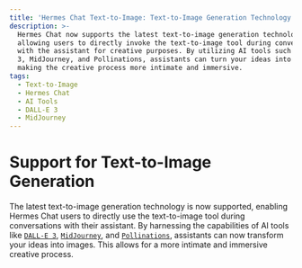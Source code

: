 ```yaml
---
title: 'Hermes Chat Text-to-Image: Text-to-Image Generation Technology'
description: >-
  Hermes Chat now supports the latest text-to-image generation technology,
  allowing users to directly invoke the text-to-image tool during conversations
  with the assistant for creative purposes. By utilizing AI tools such as DALL-E
  3, MidJourney, and Pollinations, assistants can turn your ideas into images,
  making the creative process more intimate and immersive.
tags:
  - Text-to-Image
  - Hermes Chat
  - AI Tools
  - DALL-E 3
  - MidJourney
---
```


# Support for Text-to-Image Generation

The latest text-to-image generation technology is now supported, enabling Hermes Chat users to directly use the text-to-image tool during conversations with their assistant. By harnessing the capabilities of AI tools like [`DALL-E 3`](https://openai.com/dall-e-3), [`MidJourney`](https://www.midjourney.com/), and [`Pollinations`](https://pollinations.ai/), assistants can now transform your ideas into images. This allows for a more intimate and immersive creative process.
